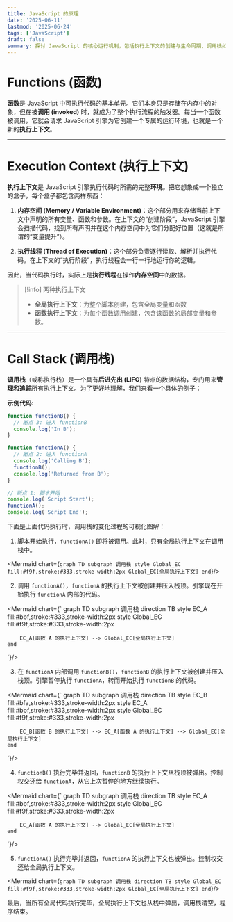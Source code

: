 ```yaml
---
title: JavaScript 的原理
date: '2025-06-11'
lastmod: '2025-06-24'
tags: ['JavaScript']
draft: false
summary: 探讨 JavaScript 的核心运行机制，包括执行上下文的创建与生命周期、调用栈如何管理函数执行流程，以及内存与执行线程的协作原理。
---
```


# Functions (函数)

**函数**是 JavaScript 中可执行代码的基本单元。它们本身只是存储在内存中的对象，但在被**调用 (invoked)** 时，就成为了整个执行流程的触发器。每当一个函数被调用，它就会请求 JavaScript 引擎为它创建一个专属的运行环境，也就是一个新的**执行上下文**。

---

# Execution Context (执行上下文)

**执行上下文**是 JavaScript 引擎执行代码时所需的完整**环境**。把它想象成一个独立的盒子，每个盒子都包含两样东西：

1. **内存空间 (Memory / Variable Environment)**：这个部分用来存储当前上下文中声明的所有变量、函数和参数。在上下文的“创建阶段”，JavaScript 引擎会扫描代码，找到所有声明并在这个内存空间中为它们分配好位置（这就是所谓的“变量提升”）。

2. **执行线程 (Thread of Execution)**：这个部分负责逐行读取、解析并执行代码。在上下文的“执行阶段”，执行线程会一行一行地运行你的逻辑。

因此，当代码执行时，实际上是**执行线程**在操作**内存空间**中的数据。

> [!info] 两种执行上下文
> - **全局执行上下文**：为整个脚本创建，包含全局变量和函数
> - **函数执行上下文**：为每个函数调用创建，包含该函数的局部变量和参数。

---

# Call Stack (调用栈)

**调用栈**（或称执行栈）是一个具有**后进先出 (LIFO)** 特点的数据结构，专门用来**管理和追踪**所有执行上下文。为了更好地理解，我们来看一个具体的例子：

**示例代码:**

```js
function functionB() {
  // 断点 3: 进入 functionB
  console.log('In B');
}

function functionA() {
  // 断点 2: 进入 functionA
  console.log('Calling B');
  functionB();
  console.log('Returned from B');
}

// 断点 1: 脚本开始
console.log('Script Start');
functionA();
console.log('Script End');
```

下面是上面代码执行时，调用栈的变化过程的可视化图解：

1. 脚本开始执行，`functionA()` 即将被调用。此时，只有全局执行上下文在调用栈中。

<Mermaid chart={`
graph TD
    subgraph 调用栈
        style Global_EC fill:#f9f,stroke:#333,stroke-width:2px
        Global_EC[全局执行上下文]
    end
`}/>

2. 调用 `functionA()`，`functionA` 的执行上下文被创建并压入栈顶。引擎现在开始执行 `functionA` 内部的代码。

<Mermaid chart={`
graph TD
    subgraph 调用栈
        direction TB
        style EC_A fill:#bbf,stroke:#333,stroke-width:2px
        style Global_EC fill:#f9f,stroke:#333,stroke-width:2px

        EC_A[函数 A 的执行上下文] --> Global_EC[全局执行上下文]
    end
`}/>

3. 在 `functionA` 内部调用 `functionB()`，`functionB` 的执行上下文被创建并压入栈顶。引擎暂停执行 `functionA`，转而开始执行 `functionB` 的代码。

<Mermaid chart={`
graph TD
    subgraph 调用栈
        direction TB
        style EC_B fill:#bfa,stroke:#333,stroke-width:2px
        style EC_A fill:#bbf,stroke:#333,stroke-width:2px
        style Global_EC fill:#f9f,stroke:#333,stroke-width:2px

        EC_B[函数 B 的执行上下文] --> EC_A[函数 A 的执行上下文] --> Global_EC[全局执行上下文]
    end
`}/>

4. `functionB()` 执行完毕并返回，`functionB` 的执行上下文从栈顶被弹出。控制权交还给 `functionA`，从它上次暂停的地方继续执行。

<Mermaid chart={`
graph TD
    subgraph 调用栈
        direction TB
        style EC_A fill:#bbf,stroke:#333,stroke-width:2px
        style Global_EC fill:#f9f,stroke:#333,stroke-width:2px

        EC_A[函数 A 的执行上下文] --> Global_EC[全局执行上下文]
    end
`}/>

5. `functionA()` 执行完毕并返回，`functionA` 的执行上下文也被弹出。控制权交还给全局执行上下文。

<Mermaid chart={`
graph TD
    subgraph 调用栈
        direction TB
        style Global_EC fill:#f9f,stroke:#333,stroke-width:2px
        Global_EC[全局执行上下文]
    end
`}/>

最后，当所有全局代码执行完毕，全局执行上下文也从栈中弹出，调用栈清空，程序结束。